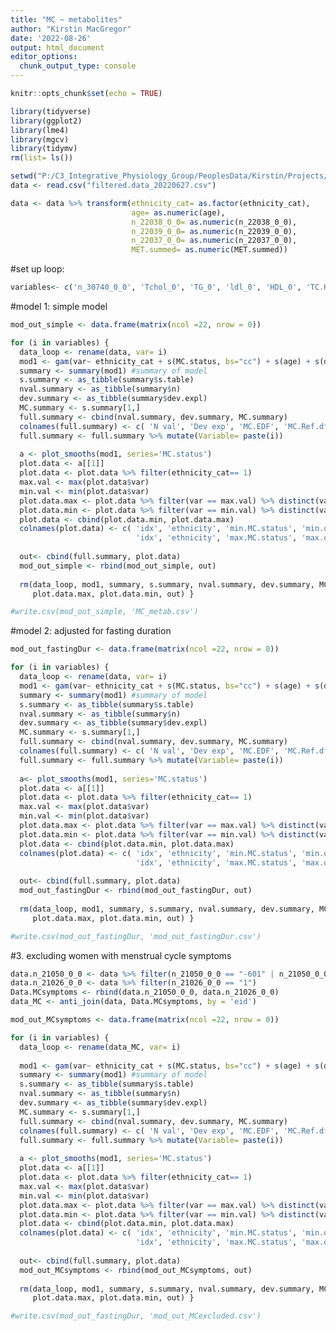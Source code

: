 ```yaml
---
title: "MC ~ metabolites"
author: "Kirstin MacGregor"
date: '2022-08-26'
output: html_document
editor_options: 
  chunk_output_type: console
---
```


```r
knitr::opts_chunk$set(echo = TRUE)

library(tidyverse)
library(ggplot2)
library(lme4)
library(mgcv)
library(tidymv)
rm(list= ls())
```


```r
setwd("P:/C3_Integrative_Physiology_Group/PeoplesData/Kirstin/Projects/UoS/MC and metabolites_BioBank/Data")
data <- read.csv("filtered.data_20220627.csv")

data <- data %>% transform(ethnicity_cat= as.factor(ethnicity_cat),
                           age= as.numeric(age),
                           n_22038_0_0= as.numeric(n_22038_0_0),
                           n_22039_0_0= as.numeric(n_22039_0_0),
                           n_22037_0_0= as.numeric(n_22037_0_0),
                           MET.summed= as.numeric(MET.summed))
```

#set up loop:
```R
variables<- c('n_30740_0_0', 'Tchol_0', 'TG_0', 'ldl_0', 'HDL_0', 'TC.HDL', 'tyG.index2', 'weight_kg', 'height', 'bmi', 'bodyfat_kg', 'bodyfatfreemass', 'SMusclemasspct_c', 'bodyfat_p', 'n_30800_0_0', 'n_30770_0_0', 'CRP_0', 'n_22038_0_0', 'HbA1c_0', 'n_22039_0_0', 'n_22037_0_0', 'MET.summed', 'handgripkg', 'Fitness_METs_c')
```

#model 1: simple model
```r
mod_out_simple <- data.frame(matrix(ncol =22, nrow = 0))

for (i in variables) {
  data_loop <- rename(data, var= i)
  mod1 <- gam(var~ ethnicity_cat + s(MC.status, bs="cc") + s(age) + s(deprivationindex), data=data_loop)
  summary <- summary(mod1) #summary of model
  s.summary <- as_tibble(summary$s.table)
  nval.summary <- as_tibble(summary$n)
  dev.summary <- as_tibble(summary$dev.expl)
  MC.summary <- s.summary[1,]
  full.summary <- cbind(nval.summary, dev.summary, MC.summary)
  colnames(full.summary) <- c( 'N val', 'Dev exp', 'MC.EDF', 'MC.Ref.df', 'MC.F', 'MC.pval')
  full.summary <- full.summary %>% mutate(Variable= paste(i))
  
  a <- plot_smooths(mod1, series='MC.status')
  plot.data <- a[[1]]
  plot.data <- plot.data %>% filter(ethnicity_cat== 1)
  max.val <- max(plot.data$var)
  min.val <- min(plot.data$var)
  plot.data.max <- plot.data %>% filter(var == max.val) %>% distinct(var, .keep_all= TRUE)
  plot.data.min <- plot.data %>% filter(var == min.val) %>% distinct(var, .keep_all= TRUE)
  plot.data <- cbind(plot.data.min, plot.data.max)
  colnames(plot.data) <- c( 'idx', 'ethnicity', 'min.MC.status', 'min.outcomevar', 'min.SE', 'min.CI_upper', 'min.CI_lower',
                            'idx', 'ethnicity', 'max.MC.status', 'max.outcomevar', 'max.SE', 'max.CI_upper', 'max.CI_upper')
  
  out<- cbind(full.summary, plot.data)
  mod_out_simple <- rbind(mod_out_simple, out)
  
  rm(data_loop, mod1, summary, s.summary, nval.summary, dev.summary, MC.summary, full.summary, a, plot.data, max.val, min.val,
     plot.data.max, plot.data.min, out) }

#write.csv(mod_out_simple, 'MC_metab.csv')
```


#model 2: adjusted for fasting duration
```r
mod_out_fastingDur <- data.frame(matrix(ncol =22, nrow = 0))

for (i in variables) {
  data_loop <- rename(data, var= i)
  mod1 <- gam(var~ ethnicity_cat + s(MC.status, bs="cc") + s(age) + s(deprivationindex) + s(n_74_0_0), data=data_loop)
  summary <- summary(mod1) #summary of model
  s.summary <- as_tibble(summary$s.table)
  nval.summary <- as_tibble(summary$n)
  dev.summary <- as_tibble(summary$dev.expl)
  MC.summary <- s.summary[1,]
  full.summary <- cbind(nval.summary, dev.summary, MC.summary)
  colnames(full.summary) <- c( 'N val', 'Dev exp', 'MC.EDF', 'MC.Ref.df', 'MC.F', 'MC.pval')
  full.summary <- full.summary %>% mutate(Variable= paste(i))
  
  a<- plot_smooths(mod1, series='MC.status')
  plot.data <- a[[1]]
  plot.data <- plot.data %>% filter(ethnicity_cat== 1)
  max.val <- max(plot.data$var)
  min.val <- min(plot.data$var)
  plot.data.max <- plot.data %>% filter(var == max.val) %>% distinct(var, .keep_all= TRUE)
  plot.data.min <- plot.data %>% filter(var == min.val) %>% distinct(var, .keep_all= TRUE)
  plot.data <- cbind(plot.data.min, plot.data.max)
  colnames(plot.data) <- c( 'idx', 'ethnicity', 'min.MC.status', 'min.outcomevar', 'min.SE', 'min.CI_upper', 'min.CI_lower',
                            'idx', 'ethnicity', 'max.MC.status', 'max.outcomevar', 'max.SE', 'max.CI_upper', 'max.CI_upper')
  
  out<- cbind(full.summary, plot.data)
  mod_out_fastingDur <- rbind(mod_out_fastingDur, out)
  
  rm(data_loop, mod1, summary, s.summary, nval.summary, dev.summary, MC.summary, full.summary, a, plot.data, max.val, min.val, 
     plot.data.max, plot.data.min, out) }

#write.csv(mod_out_fastingDur, 'mod_out_fastingDur.csv')
```

#3. excluding women with menstrual cycle symptoms
```r
data.n_21050_0_0 <- data %>% filter(n_21050_0_0 == "-601" | n_21050_0_0 == "-602")
data.n_21026_0_0 <- data %>% filter(n_21026_0_0 == "1")
Data.MCsymptoms <- rbind(data.n_21050_0_0, data.n_21026_0_0)
data_MC <- anti_join(data, Data.MCsymptoms, by = 'eid')

mod_out_MCsymptoms <- data.frame(matrix(ncol =22, nrow = 0))

for (i in variables) {
  data_loop <- rename(data_MC, var= i)
  
  mod1 <- gam(var~ ethnicity_cat + s(MC.status, bs="cc") + s(age) + s(deprivationindex), data=data_loop)
  summary <- summary(mod1) #summary of model
  s.summary <- as_tibble(summary$s.table)
  nval.summary <- as_tibble(summary$n)
  dev.summary <- as_tibble(summary$dev.expl)
  MC.summary <- s.summary[1,]
  full.summary <- cbind(nval.summary, dev.summary, MC.summary)
  colnames(full.summary) <- c( 'N val', 'Dev exp', 'MC.EDF', 'MC.Ref.df', 'MC.F', 'MC.pval')
  full.summary <- full.summary %>% mutate(Variable= paste(i))
  
  a <- plot_smooths(mod1, series='MC.status')
  plot.data <- a[[1]]
  plot.data <- plot.data %>% filter(ethnicity_cat== 1)
  max.val <- max(plot.data$var)
  min.val <- min(plot.data$var)
  plot.data.max <- plot.data %>% filter(var == max.val) %>% distinct(var, .keep_all= TRUE)
  plot.data.min <- plot.data %>% filter(var == min.val) %>% distinct(var, .keep_all= TRUE)
  plot.data <- cbind(plot.data.min, plot.data.max)
  colnames(plot.data) <- c( 'idx', 'ethnicity', 'min.MC.status', 'min.outcomevar', 'min.SE', 'min.CI_upper', 'min.CI_lower',
                            'idx', 'ethnicity', 'max.MC.status', 'max.outcomevar', 'max.SE', 'max.CI_upper', 'max.CI_upper')
  
  out<- cbind(full.summary, plot.data)
  mod_out_MCsymptoms <- rbind(mod_out_MCsymptoms, out)
  
  rm(data_loop, mod1, summary, s.summary, nval.summary, dev.summary, MC.summary, full.summary, a, plot.data, max.val, min.val,
     plot.data.max, plot.data.min, out) }

#write.csv(mod_out_fastingDur, 'mod_out_MCexcluded.csv')
```